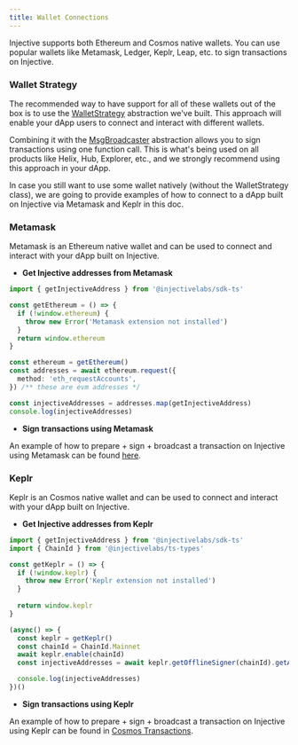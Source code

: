```yaml
---
title: Wallet Connections
---
```


Injective supports both Ethereum and Cosmos native wallets. You can use popular wallets like Metamask, Ledger, Keplr, Leap, etc. to sign transactions on Injective.

### Wallet Strategy

The recommended way to have support for all of these wallets out of the box is to use the [WalletStrategy](strategy.md) abstraction we've built. This approach will enable your dApp users to connect and interact with different wallets.

Combining it with the [MsgBroadcaster](../transactions/msgbroadcaster.md) abstraction allows you to sign transactions using one function call. This is what's being used on all products like Helix, Hub, Explorer, etc., and we strongly recommend using this approach in your dApp.

In case you still want to use some wallet natively (without the WalletStrategy class), we are going to provide examples of how to connect to a dApp built on Injective via Metamask and Keplr in this doc.

### Metamask

Metamask is an Ethereum native wallet and can be used to connect and interact with your dApp built on Injective.

* **Get Injective addresses from Metamask**

```ts lines highlight={4-6,11-13}
import { getInjectiveAddress } from '@injectivelabs/sdk-ts'

const getEthereum = () => {
  if (!window.ethereum) {
    throw new Error('Metamask extension not installed')
  }
  return window.ethereum
}

const ethereum = getEthereum()
const addresses = await ethereum.request({
  method: 'eth_requestAccounts',
}) /** these are evm addresses */

const injectiveAddresses = addresses.map(getInjectiveAddress)
console.log(injectiveAddresses)
```

* **Sign transactions using Metamask**

An example of how to prepare + sign + broadcast a transaction on Injective using Metamask can be found [here](../transactions/ethereum.md).

### Keplr

Keplr is an Cosmos native wallet and can be used to connect and interact with your dApp built on Injective.

* **Get Injective addresses from Keplr**

```ts lines
import { getInjectiveAddress } from '@injectivelabs/sdk-ts'
import { ChainId } from '@injectivelabs/ts-types'

const getKeplr = () => {
  if (!window.keplr) {
    throw new Error('Keplr extension not installed')
  }
  
  return window.keplr
}

(async() => {
  const keplr = getKeplr()
  const chainId = ChainId.Mainnet
  await keplr.enable(chainId)
  const injectiveAddresses = await keplr.getOfflineSigner(chainId).getAccounts()

  console.log(injectiveAddresses)
})()
```
* **Sign transactions using Keplr**

An example of how to prepare + sign + broadcast a transaction on Injective using Keplr can be found in [Cosmos Transactions](../transactions/cosmos.md).
